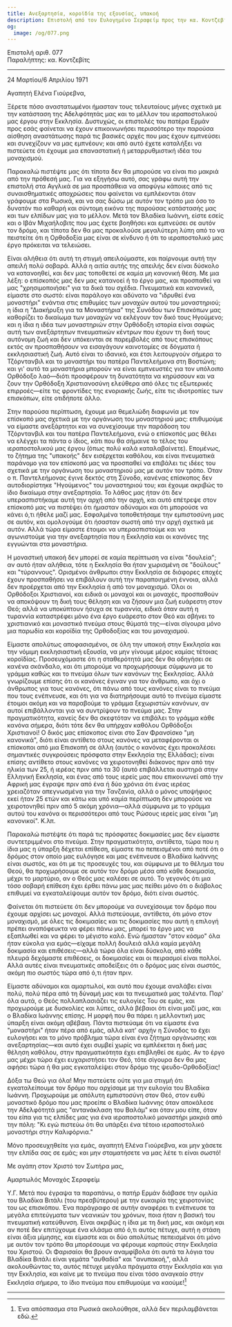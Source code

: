 ```yaml
---
title: Ανεξαρτησία, κοροϊδία της εξουσίας, υπακοή
description: Επιστολή από τον Ευλογημένο Σεραφείμ προς την κα. Κοντζεβίτς.
og:
  image: /og/077.png
---
```


<div style={{textAlign:'right', fontFamily:'monospace'}}>Επιστολή αριθ. 077</div>
<div style={{textAlign:'left', fontFamily:'monospace'}}>Παραλήπτης: κα. Κοντζεβίτς</div>

---

24 Μαρτίου/6 Απριλίου 1971

Αγαπητή Ελένα Γιούρεβνα,

Ξέρετε πόσο αναστατωμένοι ήμασταν τους τελευταίους μήνες σχετικά με την κατάσταση της Αδελφότητάς μας και το μέλλον του ιεραποστολικού μας έργου στην Εκκλησία. Δυστυχώς, οι επιστολές του πατέρα Ερμάν προς εσάς φαίνεται να έχουν επικοινωνήσει περισσότερο την παρούσα αίσθηση αναστάτωσης παρά τις βασικές αρχές που μας έχουν εμπνεύσει και συνεχίζουν να μας εμπνέουν; και από αυτό έχετε καταλήξει να πιστεύετε ότι έχουμε μια επαναστατική ή μεταρρυθμιστική ιδέα του μοναχισμού.

Παρακαλώ πιστέψτε μας ότι τίποτα δεν θα μπορούσε να είναι πιο μακριά από την πρόθεσή μας. Για να εξηγήσω αυτό, σας γράφω αυτή την επιστολή στα Αγγλικά σε μια προσπάθεια να αποφύγω κάποιες από τις συναισθηματικές αποχρώσεις που φαίνεται να εμπλέκονται όταν γράφουμε στα Ρωσικά, και να σας δώσω με αυτόν τον τρόπο μια όσο το δυνατόν πιο καθαρή και σύντομη εικόνα της παρούσας κατάστασής μας και των ελπίδων μας για το μέλλον. Μετά τον Βλαδίκα Ιωάννη, είστε εσείς και ο Ιβάν Μιχαήλοβιτς που μας έχετε βοηθήσει και εμπνεύσει σε αυτόν τον δρόμο, και τίποτα δεν θα μας προκαλούσε μεγαλύτερη λύπη από το να πειστείτε ότι η Ορθοδοξία μας είναι σε κίνδυνο ή ότι το ιεραποστολικό μας έργο πρόκειται να τελειώσει.

Είναι αλήθεια ότι αυτή τη στιγμή απειλούμαστε, και παίρνουμε αυτή την απειλή πολύ σοβαρά. Αλλά η αιτία αυτής της απειλής δεν είναι δύσκολο να κατανοηθεί, και δεν μας τοποθετεί σε καμία μη κανονική θέση. Με μια λέξη: ο επίσκοπός μας δεν μας κατανοεί ή το έργο μας, και προσπαθεί να μας "χρησιμοποιήσει" για τα δικά του σχέδια. Πνευματικά και κανονικά, είμαστε στο σωστό: είναι παράλογο και αδύνατο να "ιδρυθεί ένα μοναστήρι" ενάντια στις επιθυμίες των μοναχών αυτού του μοναστηριού; η ίδια η "Διακήρυξη για τα Μοναστήρια" της Συνόδου των Επισκόπων μας καθορίζει το δικαίωμα των μοναχών να εκλέγουν τον δικό τους Ηγούμενο; και η ίδια η ιδέα των μοναστηριών στην Ορθόδοξη ιστορία είναι σαφώς αυτή των ανεξάρτητων πνευματικών κέντρων που έχουν τη δική τους αυτόνομη ζωή και δεν υπόκεινται σε παρεμβολές από τους επισκόπους εκτός αν προσπαθήσουν να εισαγάγουν καινοτομίες σε δόγματα ή εκκλησιαστική ζωή. Αυτό είναι το ιδανικό, και έτσι λειτουργούν σήμερα το Τζόρντανβιλ και το μοναστήρι του πατέρα Παντελεήμονα στη Βοστώνη; και γι' αυτό τα μοναστήρια μπορούν να είναι εμπνευστές για τον υπόλοιπο Ορθόδοξο λαό—διότι προσφέρουν τη δυνατότητα να κηρύσσουν και να ζουν την Ορθόδοξη Χριστιανοσύνη ελεύθερα από όλες τις εξωτερικές επιρροές—είτε τις φροντίδες της ενοριακής ζωής, είτε τις ιδιοτροπίες των επισκόπων, είτε οτιδήποτε άλλο.

Στην παρούσα περίπτωση, έχουμε μια θεμελιώδη διαφωνία με τον επίσκοπό μας σχετικά με την οργάνωση του μοναστηριού μας: επιθυμούμε να είμαστε ανεξάρτητοι και να συνεχίσουμε την παράδοση του Τζόρντανβιλ και του πατέρα Παντελεήμονα, ενώ ο επίσκοπός μας θέλει να ελέγχει τα πάντα ο ίδιος, κάτι που θα σήμαινε το τέλος του ιεραποστολικού μας έργου (όπως πολύ καλά καταλαβαίνετε). Επομένως, το ζήτημα της "υπακοής" δεν εισέρχεται καθόλου, και είναι πνευματικά παράνομο για τον επίσκοπό μας να προσπαθεί να επιβάλει τις ιδέες του σχετικά με την οργάνωση του μοναστηριού μας με αυτόν τον τρόπο. Όταν ο π. Παντελεήμονας έγινε δεκτός στη Σύνοδο, κανένας επίσκοπος δεν αυτοδιορίστηκε "Ηγούμενος" του μοναστηριού του; και έχουμε ακριβώς το ίδιο δικαίωμα στην ανεξαρτησία. Το λάθος μας ήταν ότι δεν υπερασπιστήκαμε αυτή την αρχή από την αρχή, και αυτό επέτρεψε στον επίσκοπό μας να πιστέψει ότι ήμασταν αδύναμοι και ότι μπορούσε να κάνει ό,τι ήθελε μαζί μας. Εσφαλμένα τοποθετήσαμε την εμπιστοσύνη μας σε αυτόν, και ομολογούμε ότι ήσασταν σωστή από την αρχή σχετικά με αυτόν. Αλλά τώρα είμαστε έτοιμοι να υπερασπιστούμε και να αγωνιστούμε για την ανεξαρτησία που η Εκκλησία και οι κανόνες της εγγυώνται στα μοναστήρια.

Η μοναστική υπακοή δεν μπορεί σε καμία περίπτωση να είναι "δουλεία"; αν αυτό ήταν αλήθεια, τότε η Εκκλησία θα ήταν χωρισμένη σε "δούλους" και "τύραννους". Ορισμένοι άνθρωποι στην Εκκλησία σε διάφορες εποχές έχουν προσπαθήσει να επιβάλουν αυτή την παραποιημένη έννοια, αλλά δεν προέρχεται από την Εκκλησία ή από τον μοναχισμό. Όλοι οι Ορθόδοξοι Χριστιανοί, και ειδικά οι μοναχοί και οι μοναχές, προσπαθούν να αποκόψουν τη δική τους θέληση και να ζήσουν μια ζωή ευάρεστη στον Θεό; αλλά να υποκύπτουν ήσυχα σε τυραννία, ειδικά όταν αυτή η τυραννία καταστρέφει μόνο ένα έργο ευάρεστο στον Θεό και σβήνει το χριστιανικό και μοναστικό πνεύμα στους θύματά της—είναι σίγουρα μόνο μια παρωδία και κοροϊδία της Ορθοδοξίας και του μοναχισμού.

Είμαστε απολύτως αποφασισμένοι, σε όλη την υπακοή στην Εκκλησία και την νόμιμη εκκλησιαστική εξουσία, να μην γίνουμε μέρος καμίας τέτοιας κοροϊδίας. Προσευχόμαστε ότι η σταθερότητά μας δεν θα οδηγήσει σε κανένα σκάνδαλο, και ότι μπορούμε να προχωρήσουμε σύμφωνα με το γράμμα καθώς και το πνεύμα όλων των κανόνων της Εκκλησίας. Αλλά γνωρίζουμε επίσης ότι οι κανόνες έγιναν για τον άνθρωπο, και όχι ο άνθρωπος για τους κανόνες, ότι πάνω από τους κανόνες είναι το πνεύμα που τους ενέπνευσε, και ότι για να διατηρήσουμε αυτό το πνεύμα είμαστε έτοιμοι ακόμη και να παραβούμε το γράμμα ξεχωριστών κανόνων, αν αυτοί επιβάλλονται για να συντρίψουν το πνεύμα μας. Στην πραγματικότητα, κανείς δεν θα σκεφτόταν να επιβάλει το γράμμα κάθε κανόνα σήμερα, διότι τότε δεν θα υπήρχαν καθόλου Ορθόδοξοι Χριστιανοί! Ο δικός μας επίσκοπος είναι στο Σαν Φρανσίσκο "μη κανονικά", διότι είναι αντίθετο στους κανόνες να μεταφέρονται οι επίσκοποι από μια Επισκοπή σε άλλη (αυτός ο κανόνας έχει προκαλέσει σημαντικές συγκρούσεις πρόσφατα στην Εκκλησία της Ελλάδας); είναι επίσης αντίθετο στους κανόνες να χειροτονηθεί διάκονος πριν από την ηλικία των 25, ή ιερέας πριν από τα 30 (αυτό επιβάλλεται αυστηρά στην Ελληνική Εκκλησία, και ένας από τους ιερείς μας που επικοινωνεί από την Αφρική μας έγραψε πριν από ένα ή δύο χρόνια ότι ένας ιερέας χρειαζόταν απεγνωσμένα για την Τανζανία, αλλά ο μόνος υποψήφιος εκεί ήταν 25 ετών και κάτω και υπό καμία περίπτωση δεν μπορούσε να χειροτονηθεί πριν από 5 ακόμη χρόνια—αλλά σύμφωνα με το γράμμα αυτού του κανόνα οι περισσότεροι από τους Ρώσους ιερείς μας είναι "μη κανονικοί". Κ.λπ.

Παρακαλώ πιστέψτε ότι παρά τις πρόσφατες δοκιμασίες μας δεν είμαστε συντετριμμένοι στο πνεύμα. Στην πραγματικότητα, αντίθετα, τώρα που η ίδια μας η ύπαρξη δέχεται επίθεση, είμαστε πιο πεπεισμένοι από ποτέ ότι ο δρόμος στον οποίο μας ευλόγησε και μας ενέπνευσε ο Βλαδίκα Ιωάννης είναι σωστός, και ότι με τις προσευχές του, και σύμφωνα με το θέλημα του Θεού, θα προχωρήσουμε σε αυτόν τον δρόμο μέσα από κάθε δοκιμασία, μέχρι το μαρτύριο, αν ο Θεός μας καλέσει σε αυτό. Το γεγονός ότι μια τόσο σοβαρή επίθεση έχει έρθει πάνω μας μας πείθει μόνο ότι ο διάβολος επιθυμεί να εγκαταλείψουμε αυτόν τον δρόμο, διότι είναι σωστός.

Φαίνεται ότι πιστεύετε ότι δεν μπορούμε να συνεχίσουμε τον δρόμο που έχουμε αρχίσει ως μοναχοί. Αλλά πιστεύουμε, αντίθετα, ότι μόνο στον μοναχισμό, με όλες τις δοκιμασίες και τις δοκιμασίες που αυτή η επιλογή πρέπει αναπόφευκτα να φέρει πάνω μας, μπορεί το έργο μας να εξαπλωθεί και να φέρει το μέγιστο καλό. Ενώ ήμασταν "στον κόσμο" όλα ήταν εύκολα για εμάς—είχαμε πολλή δουλειά αλλά καμία μεγάλη δοκιμασία και επιθέσεις—αλλά τώρα όλα είναι δύσκολα, από κάθε πλευρά δεχόμαστε επιθέσεις, οι δοκιμασίες και οι πειρασμοί είναι πολλοί. Αλλά αυτές είναι πνευματικές αποδείξεις ότι ο δρόμος μας είναι σωστός, ακόμη πιο σωστός τώρα από ό,τι ήταν πριν.

Είμαστε αδύναμοι και αμαρτωλοί, και αυτό που έχουμε αναλάβει είναι πολύ, πολύ πέρα από τη δύναμή μας και τα πνευματικά μας ταλέντα. Παρ' όλα αυτά, ο Θεός πολλαπλασιάζει τις ευλογίες Του σε εμάς, και προχωρούμε με δυσκολίες και λύπες, αλλά βέβαιοι ότι είναι μαζί μας, και ο Βλαδίκα Ιωάννης επίσης. Η μορφή που θα πάρει η μελλοντική μας ύπαρξη είναι ακόμη αβέβαιη. Πάντα πιστεύαμε ότι να είμαστε ένα "μοναστήρι" ήταν πέρα από εμάς, αλλά κατ' αρχήν η Σύνοδος το έχει ευλογήσει και το μόνο πρόβλημα τώρα είναι ένα ζήτημα οργάνωσης και ανεξαρτησίας—και αυτό έχει συμβεί χωρίς να εμπλέκεται η δική μας θέληση καθόλου, στην πραγματικότητα έχει επιβληθεί σε εμάς. Αν το έργο μας μέχρι τώρα έχει ευχαριστήσει τον Θεό, τότε σίγουρα δεν θα μας αφήσει τώρα ή θα μας εγκαταλείψει στον δρόμο της ψευδο-Ορθοδοξίας!

Δόξα τω Θεώ για όλα! Μην πιστεύετε ούτε για μια στιγμή ότι εγκαταλείπουμε τον δρόμο που αρχίσαμε με την ευλογία του Βλαδίκα Ιωάννη. Προχωρούμε με απόλυτη εμπιστοσύνη στον Θεό, στον ευθύ μοναστικό δρόμο που μας προείπε ο Βλαδίκα Ιωάννης όταν αποκάλεσε την Αδελφότητά μας "αντανάκλαση του Βαλάμ" και όταν μου είπε, όταν του είπα για τις ελπίδες μας για ένα ιεραποστολικό μοναστήρι μακριά από την πόλη: "Κι εγώ πιστεύω ότι θα υπάρξει ένα τέτοιο ιεραποστολικό μοναστήρι στην Καλιφόρνια."

Μόνο προσευχηθείτε για εμάς, αγαπητή Ελένα Γιούρεβνα, και μην χάσετε την ελπίδα σας σε εμάς; και μην σταματήσετε να μας λέτε τι είναι σωστό!

Με αγάπη στον Χριστό τον Σωτήρα μας,

Αμαρτωλός Μοναχός Σεραφείμ

Υ.Γ. Μετά που έγραψα τα παραπάνω, ο πατήρ Ερμάν διάβασε την ομιλία του Βλαδίκα Βιτάλι (του πρεσβύτερου) με την ευκαιρία της χειροτονίας του ως επισκόπου. Ένα παράγραφο σε αυτήν αναφέρει τι ενέπνευσε τα μεγάλα επιτεύγματα των νεανικών του χρόνων, ποια ήταν η βασική του πνευματική κατεύθυνση. Είναι ακριβώς η ίδια με τη δική μας, και ακόμη και αν ποτέ δεν επιτύχουμε ένα κλάσμα από ό,τι αυτός πέτυχε, αυτή η στάση είναι άξια μίμησης, και είμαστε και οι δύο απολύτως πεπεισμένοι ότι μόνο με αυτόν τον τρόπο θα μπορέσουμε να φέρουμε καρπούς στην Εκκλησία του Χριστού. Οι Φαρισαίοι θα βρουν αναμφίβολα ότι αυτά τα λόγια του Βλαδίκα Βιτάλι είναι γεμάτα "αυθαδία" και "ανυπακοή,", αλλά ακολουθώντας τα, αυτός πέτυχε μεγάλα πράγματα στην Εκκλησία και για την Εκκλησία, και καίνε με το πνεύμα που είναι τόσο αναγκαίο στην Εκκλησία σήμερα, το ίδιο πνεύμα που επιθυμούμε να καούμε![^1]

---

[^1]: Ένα απόσπασμα στα Ρωσικά ακολούθησε, αλλά δεν περιλαμβάνεται εδώ.